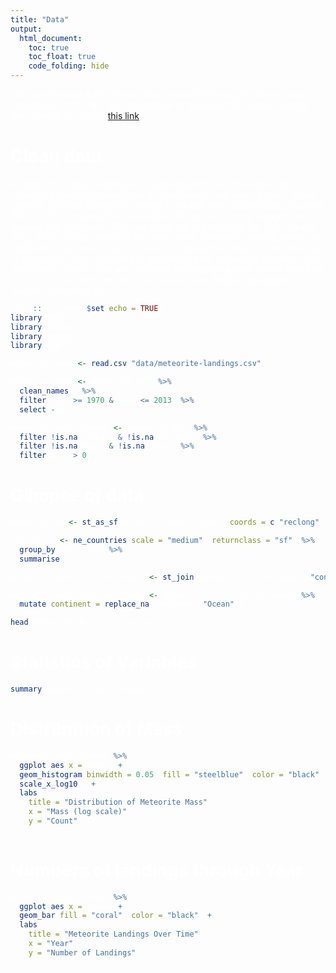 ```yaml
---
title: "Data"
output: 
  html_document:
    toc: true
    toc_float: true
    code_folding: hide
---
```


<style>
body {
    background-image: url('https://w.wallhaven.cc/full/8o/wallhaven-8o2zd1.jpg');
    background-size: cover;
    background-attachment: fixed;
    background-position: center;
    background-repeat: no-repeat;
    color: white;
}
</style>

The dataset used in this project was sourced from Kaggle, where it was provided as a CSV file. You can explore or download the dataset directly from Kaggle by visiting [this link](https://www.kaggle.com/code/kinguistics/exploring-meteorite-landing-sites/input).

# Clean data

As part of the data cleaning, we standardized the column names by converting them all to lowercase for consistency and ease of use in future analysis. We then filtered the dataset to include only records from the years 1970 to 2013, ensuring that the analysis focused on a more relevant and manageable timeframe. Next, we identified and removed the "fall" column since all its entries contained the same value. Rows with missing latitude or longitude values were also excluded to maintain the accuracy and reliability of geographic data. Additionally, we enriched the dataset by creating a new "continent" column. This was achieved by classifying each record based on its `geo_location` attribute, which allows for more detailed geographic insights in the analysis. 

```r
knitr::opts_chunk$set(echo = TRUE)
library(dplyr)
library(tidyverse)
library(janitor)
library(ggplot2)
```

```r
meteorite_data <- read.csv("data/meteorite-landings.csv")

meteorite_data <- meteorite_data %>% 
  clean_names() %>%
  filter(year >= 1970 & year <= 2013) %>% 
  select(-fall)

meteorite_data_cleaned <- meteorite_data %>%
  filter(!is.na(reclat) & !is.na(reclong)) %>%
  filter(!is.na(mass) & !is.na(year)) %>%
  filter(mass > 0)
```

# Glimpse of data

```r
meteorite_sf <- st_as_sf(meteorite_data_cleaned, coords = c("reclong", "reclat"), crs = 4326, remove = FALSE)

continents <- ne_countries(scale = "medium", returnclass = "sf") %>%
  group_by(continent) %>%
  summarise()

meteorite_data_with_continents <- st_join(meteorite_sf, continents["continent"], join = st_intersects)

meteorite_data_with_continents <- meteorite_data_with_continents %>%
  mutate(continent = replace_na(continent, "Ocean"))

head(meteorite_data_with_continents)
```

# Statistics of Variables

```r
summary(meteorite_data_cleaned)
```

# Distribution of Mass

```r
meteorite_data_cleaned %>%
  ggplot(aes(x = mass)) +
  geom_histogram(binwidth = 0.05, fill = "steelblue", color = "black") +
  scale_x_log10() +
  labs(
    title = "Distribution of Meteorite Mass",
    x = "Mass (log scale)",
    y = "Count"
  )
```

# Numbers of landings through Year

```r
meteorite_data_cleaned %>%
  ggplot(aes(x = year)) +
  geom_bar(fill = "coral", color = "black") +
  labs(
    title = "Meteorite Landings Over Time",
    x = "Year",
    y = "Number of Landings"
  )
```